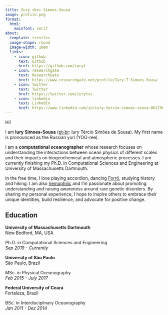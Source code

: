 ---
title: Iury <br> Simoes-Sousa
image: profile.png
format:
  html:
    mainfont: serif
about:
  template: trestles
  image-shape: round
  image-width: 10em
  links:
    - icon: github
      text: Github
      href: https://github.com/iuryt
    - icon: researchgate
      text: ResearchGate
      href: https://www.researchgate.net/profile/Iury-T-Simoes-Sousa
    - icon: twitter
      text: Twitter
      href: https://twitter.com/iurytss
    - icon: linkedin
      text: LinkedIn
      href: https://www.linkedin.com/in/iury-tercio-simoes-sousa-06179615a/
---



Hi!

I am **Iury Simoes-Sousa** ([pt-br](https://en.wikipedia.org/wiki/Brazilian_Portuguese): Iury Tércio Simões de Sousa). My first name is pronounced as the Russian yuri (YOO-ree). 

I am a **computational oceanographer** whose research focuses on understanding the interactions between ocean physics of different scales and their impacts on biogeochemical and atmospheric processes. I am currently finishing my Ph.D. in Computational Sciences and Engineering at University of Massachusetts Dartmouth.

In the free time, I love playing accordion, dancing [Forró](https://en.wikipedia.org/wiki/Forr%C3%B3), studying history and hiking.
I am also [hemophilic](https://en.wikipedia.org/wiki/Haemophilia) and I'm passionate about promoting understanding and raising awareness around rare genetic disorders. 
By sharing my personal experience, I hope to inspire others to embrace their unique identities, build resilience, and advocate for positive change.

## Education

**University of Massachusetts Dartmouth** <br> New Bedford, MA, USA

Ph.D. in Computational Sciences and Engineering <br> *Sep 2019 - Currently*


**University of São Paulo** <br> São Paulo, Brazil

MSc. in Physical Oceanography <br> *Feb 2015 - July 2017*


**Federal University of Ceará** <br> Fortaleza, Brazil

BSc. in Interdisciplinary Oceanography <br> *Jan 2011 - Dez 2014* 
